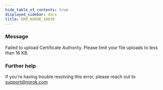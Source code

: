 ```yaml
---
hide_table_of_contents: true
displayed_sidebar: docs
title: ERR_NGROK_10030
---
```


### Message

Failed to upload Certificate Authority. Please limit your file uploads to less than 16 KB.

### Further help

If you're having trouble resolving this error, please reach out to [support@ngrok.com](mailto:support@ngrok.com?subject=Help%20with%20ERR_NGROK_10030)
